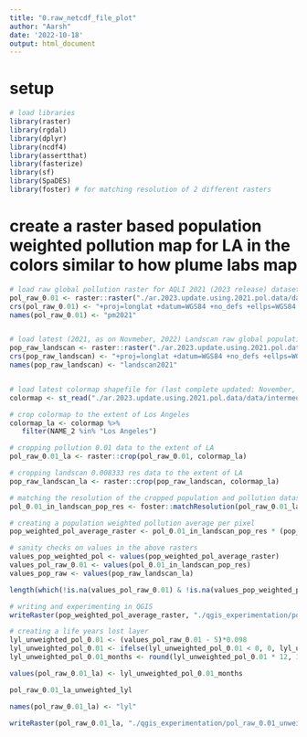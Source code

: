 ```yaml
---
title: "0.raw_netcdf_file_plot"
author: "Aarsh"
date: '2022-10-18'
output: html_document
---
```


# setup
```r
# load libraries
library(raster)
library(rgdal)
library(dplyr)
library(ncdf4)
library(assertthat)
library(fasterize)
library(sf)
library(SpaDES)
library(foster) # for matching resolution of 2 different rasters
```


# create a raster based population weighted pollution map for LA in the colors similar to how plume labs map
```r
# load raw global pollution raster for AQLI 2021 (2023 release) dataset and setting a crs
pol_raw_0.01 <- raster::raster("./ar.2023.update.using.2021.pol.data/data/input/pollution/0.01x0.01/V5GL03.HybridPM25-NoDust-NoSeaSalt.Global.202101-202112.nc")
crs(pol_raw_0.01) <- "+proj=longlat +datum=WGS84 +no_defs +ellps=WGS84 +towgs84=0,0,0"
names(pol_raw_0.01) <- "pm2021"


# load latest (2021, as on Novmeber, 2022) Landscan raw global population raster and setting a crs
pop_raw_landscan <- raster::raster("./ar.2023.update.using.2021.pol.data/data/input/population/landscan-global-2021.tif")
crs(pop_raw_landscan) <- "+proj=longlat +datum=WGS84 +no_defs +ellps=WGS84 +towgs84=0,0,0"
names(pop_raw_landscan) <- "landscan2021"


# load latest colormap shapefile for (last complete updated: November, 2022)
colormap <- st_read("./ar.2023.update.using.2021.pol.data/data/intermediate/1_population_and_colormap/1_shapefile_aggregate/colormap/colormap.shp")

# crop colormap to the extent of Los Angeles
colormap_la <- colormap %>%
   filter(NAME_2 %in% "Los Angeles")

# cropping pollution 0.01 data to the extent of LA
pol_raw_0.01_la <- raster::crop(pol_raw_0.01, colormap_la)

# cropping landscan 0.008333 res data to the extent of LA
pop_raw_landscan_la <- raster::crop(pop_raw_landscan, colormap_la)

# matching the resolution of the cropped population and pollution datasets
pol_0.01_in_landscan_pop_res <- foster::matchResolution(pol_raw_0.01_la, pop_raw_landscan_la)

# creating a population weighted pollution average per pixel
pop_weighted_pol_average_raster <- pol_0.01_in_landscan_pop_res * (pop_raw_landscan_la/sum(values(pop_raw_landscan_la), na.rm = TRUE))

# sanity checks on values in the above rasters
values_pop_weighted_pol <- values(pop_weighted_pol_average_raster)
values_pol_raw_0.01 <- values(pol_0.01_in_landscan_pop_res)
values_pop_raw <- values(pop_raw_landscan_la)

length(which(!is.na(values_pol_raw_0.01) & !is.na(values_pop_weighted_pol) & !is.na(values_pop_raw)))/length(which(!is.na(values_pol_raw_0.01)))

# writing and experimenting in QGIS
writeRaster(pop_weighted_pol_average_raster, "./qgis_experimentation/pop_weighted_pol_average_raster.tif")

# creating a life years lost layer
lyl_unweighted_pol_0.01 <- (values_pol_raw_0.01 - 5)*0.098
lyl_unweighted_pol_0.01 <- ifelse(lyl_unweighted_pol_0.01 < 0, 0, lyl_unweighted_pol_0.01)
lyl_unweighted_pol_0.01_months <- round(lyl_unweighted_pol_0.01 * 12, 1)

values(pol_raw_0.01_la) <- lyl_unweighted_pol_0.01_months

pol_raw_0.01_la_unweighted_lyl 

names(pol_raw_0.01_la) <- "lyl"

writeRaster(pol_raw_0.01_la, "./qgis_experimentation/pol_raw_0.01_unweighted_lyl_months.tif")


```


